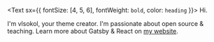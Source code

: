 <Text sx={{ fontSize: [4, 5, 6], fontWeight: `bold`, color: `heading` }}>
  Hi.
</Text>

I'm vlsokol, your theme creator. I'm passionate about open source & teaching. Learn more about Gatsby & React on [my website](https://www.lekoarts.de?utm_source=minimal-blog&utm_medium=Starter).
